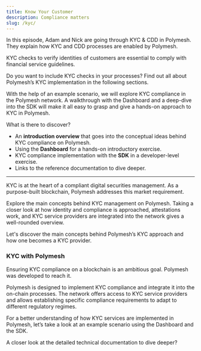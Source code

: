 ```yaml
---
title: Know Your Customer
description: Compliance matters
slug: /kyc/
---
```




<OverviewVideoBox title="KYC & CDD in Polymesh" videoId="7S1IqaSLrq8">
	In this episode, Adam and Nick are going through KYC & CDD in Polymesh. They explain how KYC and CDD processes are enabled by Polymesh. 
</OverviewVideoBox>

KYC checks to verify identities of customers are essential to comply with financial service guidelines.

Do you want to include KYC checks in your processes? Find out all about Polymesh’s KYC implementation in the following sections.

With the help of an example scenario, we will explore KYC compliance in the Polymesh network. A walkthrough with the Dashboard and a deep-dive into the SDK will make it all easy to grasp and give a hands-on approach to KYC in Polymesh.

What is there to discover?
* An **introduction overview** that goes into the conceptual ideas behind KYC compliance on Polymesh.
* Using the **Dashboard** for a hands-on introductory exercise.
* KYC compliance implementation with the **SDK** in a developer-level exercise.
* Links to the reference documentation to dive deeper.

***

<OverviewBox title="Overview: KYC" linkHref="/kyc/know-your-customer" linkText="Overview" imgSrc="/illu-p-screen.svg">

KYC is at the heart of a compliant digital securities management. As a purpose-built blockchain, Polymesh addresses this market requirement.

Explore the main concepts behind KYC management on Polymesh. Taking a closer look at how identity and compliance is approached, attestations work, and KYC service providers are integrated into the network gives a well-rounded overview.

Let's discover the main concepts behind Polymesh’s KYC approach and how one becomes a KYC provider.
</OverviewBox>

### KYC with Polymesh
Ensuring KYC compliance on a blockchain is an ambitious goal. Polymesh was developed to reach it.

Polymesh is designed to implement KYC compliance and integrate it into the on-chain processes. The network offers access to KYC service providers and allows establishing specific compliance requirements to adapt to different regulatory regimes.

For a better understanding of how KYC services are implemented in Polymesh, let’s take a look at an example scenario using the Dashboard and the SDK.

<ActionCardWrapper>
	<ActionCard href="/kyc/kyc-dashboard" text="KYC compliance with the Dashboard" desc="Let’s discover how KYC compliance can be managed through your browser and the Polymesh Dashboard."></ActionCard>
	<ActionCard href="/kyc/kyc-sdk" showDevSign="true" text="Providing KYC using the SDK" desc="How the SDK can help to ensure and provide KYC on-chain. Let’s explore an example scenario."></ActionCard>
</ActionCardWrapper>

<OverviewBox title="Dive into further resources" linkHref="https://developers.polymath.network/polymesh-sdk-api-reference/" linkText="Explore" imgSrc="/illu-p-code.svg" external="true">

A closer look at the detailed technical documentation to dive deeper?
</OverviewBox>

